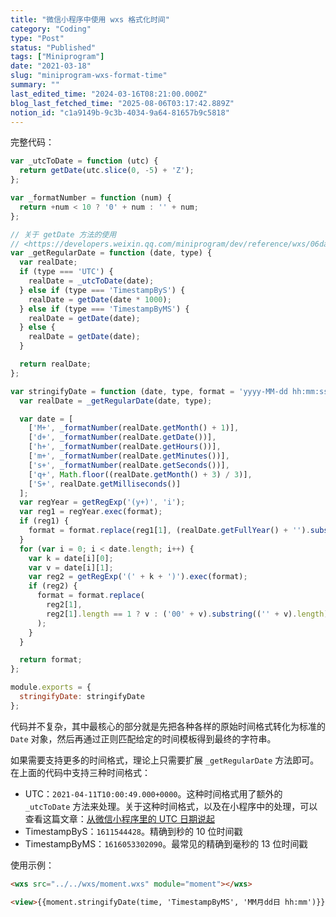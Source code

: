 ```yaml
---
title: "微信小程序中使用 wxs 格式化时间"
category: "Coding"
type: "Post"
status: "Published"
tags: ["Miniprogram"]
date: "2021-03-18"
slug: "miniprogram-wxs-format-time"
summary: ""
last_edited_time: "2024-03-16T08:21:00.000Z"
blog_last_fetched_time: "2025-08-06T03:17:42.889Z"
notion_id: "c1a9149b-9c3b-4034-9a64-81657b9c5818"
---
```



完整代码：


```javascript
var _utcToDate = function (utc) {
  return getDate(utc.slice(0, -5) + 'Z');
};

var _formatNumber = function (num) {
  return +num < 10 ? '0' + num : '' + num;
};

// 关于 getDate 方法的使用
// <https://developers.weixin.qq.com/miniprogram/dev/reference/wxs/06datatype.html#date>
var _getRegularDate = function (date, type) {
  var realDate;
  if (type === 'UTC') {
    realDate = _utcToDate(date);
  } else if (type === 'TimestampByS') {
    realDate = getDate(date * 1000);
  } else if (type === 'TimestampByMS') {
    realDate = getDate(date);
  } else {
    realDate = getDate(date);
  }

  return realDate;
};

var stringifyDate = function (date, type, format = 'yyyy-MM-dd hh:mm:ss') {
  var realDate = _getRegularDate(date, type);

  var date = [
    ['M+', _formatNumber(realDate.getMonth() + 1)],
    ['d+', _formatNumber(realDate.getDate())],
    ['h+', _formatNumber(realDate.getHours())],
    ['m+', _formatNumber(realDate.getMinutes())],
    ['s+', _formatNumber(realDate.getSeconds())],
    ['q+', Math.floor((realDate.getMonth() + 3) / 3)],
    ['S+', realDate.getMilliseconds()]
  ];
  var regYear = getRegExp('(y+)', 'i');
  var reg1 = regYear.exec(format);
  if (reg1) {
    format = format.replace(reg1[1], (realDate.getFullYear() + '').substring(4 - reg1[1].length));
  }
  for (var i = 0; i < date.length; i++) {
    var k = date[i][0];
    var v = date[i][1];
    var reg2 = getRegExp('(' + k + ')').exec(format);
    if (reg2) {
      format = format.replace(
        reg2[1],
        reg2[1].length == 1 ? v : ('00' + v).substring(('' + v).length)
      );
    }
  }

  return format;
};

module.exports = {
  stringifyDate: stringifyDate
};
```


代码并不复杂，其中最核心的部分就是先把各种各样的原始时间格式转化为标准的 `Date` 对象，然后再通过正则匹配给定的时间模板得到最终的字符串。


如果需要支持更多的时间格式，理论上只需要扩展 `_getRegularDate` 方法即可。在上面的代码中支持三种时间格式：

- UTC：`2021-04-11T10:00:49.000+0000`。这种时间格式用了额外的 `_utcToDate` 方法来处理。关于这种时间格式，以及在小程序中的处理，可以查看这篇文章：[从微信小程序里的 UTC 日期说起](https://www.notion.so/df57b98c74de41879f0721c15fc68c70)
- TimestampByS：`1611544428`。精确到秒的 10 位时间戳
- TimestampByMS：`1616053302090`。最常见的精确到毫秒的 13 位时间戳

使用示例：


```html
<wxs src="../../wxs/moment.wxs" module="moment"></wxs>

<view>{{moment.stringifyDate(time, 'TimestampByMS', 'MM月dd日 hh:mm')}}</view>
```

